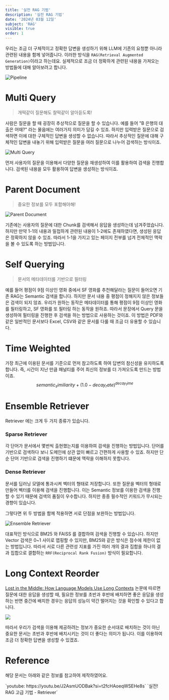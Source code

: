```yaml
---
title: '실전 RAG 기법'
description: '실전 RAG 기법'
date: '2024년 03월 12일'
subject: 'RAG'
visible: true
order: 1
---
```


우리는 조금 더 구체적이고 정확한 답변을 생성하기 위해 LLM에 기존의 요청뿐 아니라 관련된 내용을 함께 넣어줍니다.
이러한 방식을 `RAG(Retrieval Augmented Generation)`이라고 하는데요.
실제적으로 조금 더 정확하게 관련된 내용을 가져오는 방법들에 대해 알아보려고 합니다.

![Pipeline](RAG_pipeline.png)

# Multi Query

> 개떡같이 질문해도 찰떡같이 알아듣도록!

사람은 질문을 할 때 굉장히 추상적으로 질문을 할 수 있습니다.
예를 들어 "B 은행의 대출은 어때?" 라는 물음에는 여러가지 의미가 담길 수 있죠.
하지만 입력받은 질문으로 검색하면 이에 대한 구체적인 답변을 생성할 수 없습니다.
따라서 추상적인 질문에 대해 구체적인 답변을 내놓기 위해 입력받은 질문을 여러 질문으로 나누어 검색하는 방식이죠.

![Multi Query](multi_query.png)

먼저 사용자의 질문을 이용해서 다양한 질문을 재생성하여 이를 활용하여 검색을 진행합니다.
검색된 내용을 모두 활용하여 답변을 생성하는 방식이죠.

# Parent Document

> 중요한 정보를 모두 포함해야해!

![Parent Document](parent_document.png)

기존에는 사용자의 질문에 대한 Chunk를 검색해서 응답을 생성하는데 넘겨주었습니다.
하지만 만약 1-1의 내용과 밀접하게 관련된 내용이 1-2에도 존재하였다면, 생성된 응답은 정확하지 않을 수 있죠.
따라서 1-1을 가지고 있는 페이지 전부를 넘겨 전체적인 맥락을 볼 수 있도록 하는 방법입니다.


# Self Querying

> 문서의 메타데이터를 기반으로 필터링


예를 들어 평점이 9점 이상인 영화 중에서 SF 영화를 추천해달라는 질문이 들어오면 기존 RAG는 Semantic 검색을 합니다.
하지만 문서 내용 중 평점이 정해지지 않은 정보들은 검색이 되지 않죠.
우리가 원하는 동작은 메타데이터를 통해 평점이 9점 이상인 영화를 필터링하고, SF 영화를 또 필터링 하는 동작을 원하죠.
따라서 문장에서 Query 문을 생성하여 필터링을 진행한 후 검색을 하는 방법으로 사용하는 것이죠.
이 방법은 PDF와 같은 일반적인 문서보다 Excel, CSV와 같은 문서를 다룰 때 조금 더 유용할 수 있습니다.

# Time Weighted

가장 최근에 이용된 문서를 기준으로 먼저 참고하도록 하여 답변의 참신성을 유지하도록 합니다.
즉, 시간이 지난 만큼 패널티를 주어 최신의 정보를 더 가져오도록 만드는 방법이죠.
$$
semantic_similiarity + (1.0 - decay_rate) ^ {decay_time}
$$

# Ensemble Retriever 

Retriever 에는 크게 두 가지 종류가 있습니다.

### Sparse Retriever

각 단어가 문서에서 몇번씩 출현했는지를 이용하여 검색을 진행하는 방법입니다.
단어를 기반으로 검색하다 보니 도메인에 상관 없이 빠르고 간편하게 사용할 수 있죠.
하지만 단순 단어 기반으로 검색을 진행하기 떄문에 맥락을 이해하지 못합니다.

### Dense Retriever

문서를 딥러닝 모델에 통과시켜 벡터의 형태로 저장합니다.
또한 질문을 벡터의 형태로 만들어 벡터를 이용해 검색을 진행합니다.
이는 Semantic 정보를 이용한 검색을 진행할 수 있기 때문에 검색의 품질이 우수합니다.
하지만 종종 필수적인 키워드가 무시되는 경향이 있습니다.

그렇다면 위 두 방법을 함께 적용하면 서로 단점을 보완하는 방법입니다.

![Ensemble Retriever](ensemble_retriever.png)

대표적인 방식으로 BM25 와 FAISS 를 결합하여 검색을 진행할 수 있습니다.
하지만 Vector 검색은 0~1 사이로 맵핑할 수 있지만, BM25와 같은 방식은 점수에 제한이 없는 방법입니다.
따라서 서로 다른 관련성 지표를 가진 여러 개의 결과 집합을 하나의 결과 집합으로 결합하는 `RRF(Reciprocal Rank Fusion)` 방식이 필요합니다.


# Long Context Reorder

[Lost in the Middle: How Language Models Use Long Contexts](https://arxiv.org/pdf/2307.03172.pdf) 논문에 따르면 질문에 대한 응답을 생성할 때,
필요한 정보를 초반과 후반에 배치하면 좋은 응답을 생성하는 반면 중간에 배치한 경우는 응답의 성능이 약간 떨어지는 것을 확인할 수 있다고 합니다.

![](lost_in_the_middle.png)

따라서 우리가 검색을 이용해 제공하려는 정보가 중요한 순서대로 배치하는 것이 아닌 중요한 문서는 초반과 후반에 배치시키는 것이 더 좋다는 의미가 됩니다.
이를 이용하여 조금 더 정확한 답변을 생성할 수 있겠죠.



# Reference

해당 문서는 아래와 같은 정보를 참고하여 제작하였어요.

<p style={{textAlign: "center"}}>
`youtube: https://youtu.be/J2AsmUODBak?si=t2fcHAoeqWSEHe8s`
`실전! RAG 고급 기법 - Retriever`
</p>